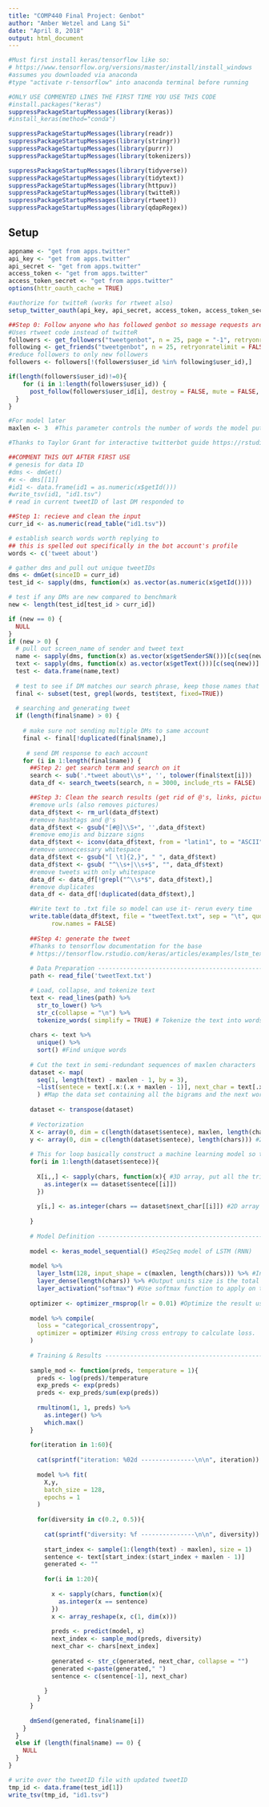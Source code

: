 ---
title: "COMP440 Final Project: Genbot"
author: "Amber Wetzel and Lang Si"
date: "April 8, 2018"
output: html_document
---

```{r setup, include=FALSE}
#Must first install keras/tensorflow like so:
# https://www.tensorflow.org/versions/master/install/install_windows
#assumes you downloaded via anaconda
#type "activate r-tensorflow" into anaconda terminal before running

#ONLY USE COMMENTED LINES THE FIRST TIME YOU USE THIS CODE
#install.packages("keras")
suppressPackageStartupMessages(library(keras))
#install_keras(method="conda")

suppressPackageStartupMessages(library(readr))
suppressPackageStartupMessages(library(stringr))
suppressPackageStartupMessages(library(purrr))
suppressPackageStartupMessages(library(tokenizers))

suppressPackageStartupMessages(library(tidyverse))
suppressPackageStartupMessages(library(tidytext))
suppressPackageStartupMessages(library(httpuv))
suppressPackageStartupMessages(library(twitteR))
suppressPackageStartupMessages(library(rtweet))
suppressPackageStartupMessages(library(qdapRegex))
```

## Setup

```{r}

appname <- "get from apps.twitter"
api_key <- "get from apps.twitter"
api_secret <- "get from apps.twitter"
access_token <- "get from apps.twitter"
access_token_secret <- "get from apps.twitter"
options(httr_oauth_cache = TRUE)

#authorize for twitteR (works for rtweet also)
setup_twitter_oauth(api_key, api_secret, access_token, access_token_secret)

```


```{r}
##Step 0: Follow anyone who has followed genbot so message requests are accepted
#Uses rtweet code instead of twitteR
followers <- get_followers("tweetgenbot", n = 25, page = "-1", retryonratelimit = FALSE, parse = TRUE, verbose = FALSE, token = NULL)
following <- get_friends("tweetgenbot", n = 25, retryonratelimit = FALSE, page = "-1", parse = TRUE, verbose = FALSE, token = NULL)
#reduce followers to only new followers
followers <- followers[!(followers$user_id %in% following$user_id),]

if(length(followers$user_id)!=0){
    for (i in 1:length(followers$user_id)) {
      post_follow(followers$user_id[i], destroy = FALSE, mute = FALSE, notify = FALSE, retweets = TRUE, token = NULL)
  }
}

```

```{r}
#For model later
maxlen <- 3  #This parameter controls the number of words the model puts in, in this case, the model considered all tri-grams.

#Thanks to Taylor Grant for interactive twitterbot guide https://rstudio-pubs-static.s3.amazonaws.com/132986_5fbf5123bfcb452998d7ff1d726410c1.html

##COMMENT THIS OUT AFTER FIRST USE
# genesis for data ID
#dms <- dmGet()
#x <- dms[[1]]
#id1 <- data.frame(id1 = as.numeric(x$getId()))
#write_tsv(id1, "id1.tsv")
# read in current tweetID of last DM responded to

##Step 1: recieve and clean the input
curr_id <- as.numeric(read_table("id1.tsv"))

# establish search words worth replying to
## this is spelled out specifically in the bot account's profile
words <- c('tweet about')

# gather dms and pull out unique tweetIDs
dms <- dmGet(sinceID = curr_id)
test_id <- sapply(dms, function(x) as.vector(as.numeric(x$getId())))

# test if any DMs are new compared to benchmark
new <- length(test_id[test_id > curr_id])

if (new == 0) {
  NULL
}
if (new > 0) {
  # pull out screen_name of sender and tweet text
  name <- sapply(dms, function(x) as.vector(x$getSenderSN()))[c(seq(new))]
  text <- sapply(dms, function(x) as.vector(x$getText()))[c(seq(new))]
  test <- data.frame(name,text)
  
  # test to see if DM matches our search phrase, keep those names that do
  final <- subset(test, grepl(words, test$text, fixed=TRUE))
  
  # searching and generating tweet
  if (length(final$name) > 0) {
    
    # make sure not sending multiple DMs to same account
    final <- final[!duplicated(final$name),]
   
     # send DM response to each account
    for (i in 1:length(final$name)) {
      ##Step 2: get search term and search on it
      search <- sub('.*tweet about\\s*', '', tolower(final$text[i]))
      data_df <- search_tweets(search, n = 3000, include_rts = FALSE)

      ##Step 3: Clean the search results (get rid of @'s, links, pictures)
      #remove urls (also removes pictures)
      data_df$text <- rm_url(data_df$text)
      #remove hashtags and @'s
      data_df$text <- gsub("[#@]\\S+", '',data_df$text)
      #remove emojis and bizzare signs
      data_df$text <- iconv(data_df$text, from = "latin1", to = "ASCII", sub="")
      #remove unneccessary whitespace
      data_df$text <- gsub("[ \t]{2,}", " ", data_df$text)
      data_df$text <- gsub( "^\\s+|\\s+$", "", data_df$text)
      #remove tweets with only whitespace
      data_df <- data_df[!grepl("^\\s*$", data_df$text),]
      #remove duplicates
      data_df <- data_df[!duplicated(data_df$text),]

      #Write text to .txt file so model can use it- rerun every time
      write.table(data_df$text, file = "tweetText.txt", sep = "\t", quote = FALSE,
            row.names = FALSE)
    
      ##Step 4: generate the tweet
      #Thanks to tensorflow documentation for the base
      # https://tensorflow.rstudio.com/keras/articles/examples/lstm_text_generation.html
      
      # Data Preparation --------------------------------------------------------
      path <- read_file('tweetText.txt')

      # Load, collapse, and tokenize text
      text <- read_lines(path) %>%
        str_to_lower() %>%
        str_c(collapse = "\n") %>%
        tokenize_words( simplify = TRUE) # Tokenize the text into words.
      
      chars <- text %>% 
        unique() %>%
        sort() #Find unique words
      
      # Cut the text in semi-redundant sequences of maxlen characters
      dataset <- map(
        seq(1, length(text) - maxlen - 1, by = 3), 
        ~list(sentece = text[.x:(.x + maxlen - 1)], next_char = text[.x + maxlen])
        ) #Map the data set containing all the bigrams and the next word after that.
      
      dataset <- transpose(dataset)
      
      # Vectorization
      X <- array(0, dim = c(length(dataset$sentece), maxlen, length(chars))) #Construct a 3D array
      y <- array(0, dim = c(length(dataset$sentece), length(chars))) #2D array for 
      
      # This for loop basically construct a machine learning model so that it can predict the next word appears after the trigram.
      for(i in 1:length(dataset$sentece)){
        
        X[i,,] <- sapply(chars, function(x){ #3D array, put all the trigrams into X
          as.integer(x == dataset$sentece[[i]])
        })
        
        y[i,] <- as.integer(chars == dataset$next_char[[i]]) #2D array # Take the next character into y. 
        
      }
      
      # Model Definition --------------------------------------------------------
      
      model <- keras_model_sequential() #Seq2Seq model of LSTM (RNN)
      
      model %>%
        layer_lstm(128, input_shape = c(maxlen, length(chars))) %>% #Initiate a LSTM model with 128 input unit
        layer_dense(length(chars)) %>% #Output units size is the total unique words length
        layer_activation("softmax") #Use softmax function to apply on the output.
      
      optimizer <- optimizer_rmsprop(lr = 0.01) #Optimize the result using RMSProp. Suitable for RNN. 
      
      model %>% compile(
        loss = "categorical_crossentropy", 
        optimizer = optimizer #Using cross entropy to calculate loss.
      )
      
      # Training & Results ----------------------------------------------------
      
      sample_mod <- function(preds, temperature = 1){
        preds <- log(preds)/temperature
        exp_preds <- exp(preds)
        preds <- exp_preds/sum(exp(preds))
        
        rmultinom(1, 1, preds) %>% 
          as.integer() %>%
          which.max()
      }
      
      for(iteration in 1:60){
        
        cat(sprintf("iteration: %02d ---------------\n\n", iteration))
        
        model %>% fit(
          X,y,
          batch_size = 128,
          epochs = 1
        )
        
        for(diversity in c(0.2, 0.5)){
          
          cat(sprintf("diversity: %f ---------------\n\n", diversity))
          
          start_index <- sample(1:(length(text) - maxlen), size = 1)
          sentence <- text[start_index:(start_index + maxlen - 1)]
          generated <- ""
          
          for(i in 1:20){
            
            x <- sapply(chars, function(x){
              as.integer(x == sentence)
            })
            x <- array_reshape(x, c(1, dim(x)))
            
            preds <- predict(model, x)
            next_index <- sample_mod(preds, diversity)
            next_char <- chars[next_index]
            
            generated <- str_c(generated, next_char, collapse = "")
            generated <-paste(generated," ")
            sentence <- c(sentence[-1], next_char)
            
          }
        }
      }
      
      dmSend(generated, final$name[i])
    }
  }
  else if (length(final$name) == 0) {
    NULL
  }
}

# write over the tweetID file with updated tweetID 
tmp_id <- data.frame(test_id[1])
write_tsv(tmp_id, "id1.tsv")

```

